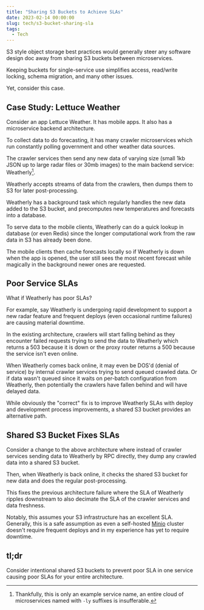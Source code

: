 ```yaml
---
title: "Sharing S3 Buckets to Achieve SLAs"
date: 2023-02-14 00:00:00
slug: tech/s3-bucket-sharing-sla
tags:
  - Tech
---
```


S3 style object storage best practices would generally steer any software design doc away from sharing S3 buckets between microservices.

Keeping buckets for single-service use simplifies access, read/write locking, schema migration, and many other issues.

Yet, consider this case.

## Case Study: Lettuce Weather

Consider an app Lettuce Weather. It has mobile apps. It also has a microservice backend architecture.

To collect data to do forecasting, it has many crawler microservices which run constantly polling government and other weather data sources.

The crawler services then send any new data of varying size (small 1kb JSON up to large radar files or 30mb images) to the main backend service: Weatherly[^1].

Weatherly accepts streams of data from the crawlers, then dumps them to S3 for later post-processing.

Weatherly has a background task which regularly handles the new data added to the S3 bucket, and precomputes new temperatures and forecasts into a database.

To serve data to the mobile clients, Weatherly can do a quick lookup in database (or even Redis) since the longer computational work from the raw data in S3 has already been done.

The mobile clients then cache forecasts locally so if Weatherly is down when the app is opened, the user still sees the most recent forecast while magically in the background newer ones are requested.

## Poor Service SLAs

What if Weatherly has poor SLAs?

For example, say Weatherly is undergoing rapid development to support a new radar feature and frequent deploys (even occasional runtime failures) are causing material downtime.

In the existing architecture, crawlers will start falling behind as they encounter failed requests trying to send the data to Weatherly which returns a 503 because it is down or the proxy router returns a 500 because the service isn't even online.

When Weatherly comes back online, it may even be DOS'd (denial of service) by internal crawler services trying to send queued crawled data. Or if data wasn't queued since it waits on per-batch configuration from Weatherly, then potentially the crawlers have fallen behind and will have delayed data.

While obviously the "correct" fix is to improve Weatherly SLAs with deploy and development process improvements, a shared S3 bucket provides an alternative path.

## Shared S3 Bucket Fixes SLAs

Consider a change to the above architecture where instead of crawler services sending data to Weatherly by RPC directly, they dump any crawled data into a shared S3 bucket.

Then, when Weatherly is back online, it checks the shared S3 bucket for new data and does the regular post-processing.

This fixes the previous architecture failure where the SLA of Weatherly ripples downstream to also decimate the SLA of the crawler services and data freshness.

Notably, this assumes your S3 infrastructure has an excellent SLA. Generally, this is a safe assumption as even a self-hosted [Minio](https://min.io) cluster doesn't require frequent deploys and in my experience has yet to require downtime.

## tl;dr

Consider intentional shared S3 buckets to prevent poor SLA in one service causing poor SLAs for your entire architecture.

[^1]: Thankfully, this is only an example service name, an entire cloud of microservices named with `-ly` suffixes is insufferable.
